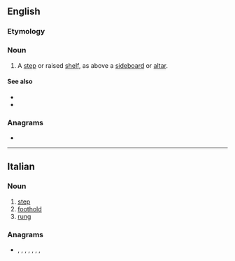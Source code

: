 {{also|gradinò}}
==English==

===Etymology===
{{bor|en|it|gradino}}

===Noun===
{{en-noun}}

# {{lb|en|architecture}} A [[step]] or raised [[shelf]], as above a [[sideboard]] or [[altar]].

====See also====
* {{l|en|superaltar}}
* {{l|en|gradin}}

{{Webster 1913}}

===Anagrams===
* {{anagrams|en|a=adginor|Gordian|adoring|gordian|idorgan|roading}}

----

==Italian==

===Noun===
{{it-noun|m}}

# [[step]]
# [[foothold]]
# [[rung]]

===Anagrams===
* {{l|it|dragoni}}, {{l|it|girando}}, {{l|it|Gironda}}, {{l|it|gradoni}}, {{l|it|gridano}}, {{l|it|grondai}}, {{l|it|ingorda}}, {{l|it|rigando}}